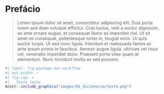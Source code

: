 # Prefácio {.unnumbered}

> Lorem ipsum dolor sit amet, consectetur adipiscing elit. Duis porta lorem sed diam volutpat efficitur. Cras luctus, velit a auctor dignissim, ex ante ornare augue, et consequat libero ex imperdiet nisl. Ut sit amet mi consequat, pellentesque tortor in, feugiat enim. Ut quis auctor turpis. Ut sed nunc ligula. Interdum et malesuada fames ac ante ipsum primis in faucibus. Aenean augue ligula, ultricies vel risus vel, venenatis imperdiet dolor. Praesent porta vitae quam at elementum. Nunc tincidunt mollis ex sed posuere.

```r
#| label: fig-package-dev-workflow
#| out-width: ~
#| fig-cap: >
#|   Teste teste
knitr::include_graphics("images/01_dicionario/teste.png")
```
